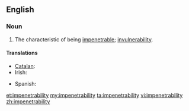 ==English==

===Noun===
{{en-noun|impenetrabilities}}

# The characteristic of being [[impenetrable]]; [[invulnerability]].

====Translations====
{{trans-top|the characteristic of being impenetrable}}
* [[Catalan]]: {{t|ca|impenetrabilitat|f}}
* Irish: {{t|ga|neamh-intreáiteacht|f}}
{{trans-mid}}
* Spanish: {{t|es|impenetrabilidad|f}}
{{trans-bottom}}

[[et:impenetrability]]
[[my:impenetrability]]
[[ta:impenetrability]]
[[vi:impenetrability]]
[[zh:impenetrability]]